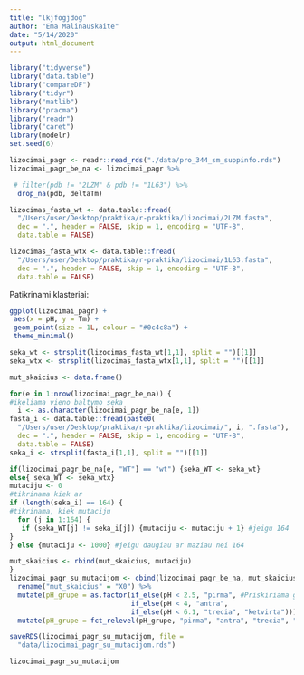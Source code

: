 ```yaml
---
title: "lkjfogjdog"
author: "Ema Malinauskaite"
date: "5/14/2020"
output: html_document
---
```


```r
library("tidyverse")
library("data.table")
library("compareDF")
library("tidyr")
library("matlib")
library("pracma")
library("readr")
library("caret")
library(modelr)
set.seed(6)
```

```r
lizocimai_pagr <- readr::read_rds("./data/pro_344_sm_suppinfo.rds")
lizocimai_pagr_be_na <- lizocimai_pagr %>% 

 # filter(pdb != "2LZM" & pdb != "1L63") %>% 
  drop_na(pdb, deltaTm)

lizocimas_fasta_wt <- data.table::fread(
  "/Users/user/Desktop/praktika/r-praktika/lizocimai/2LZM.fasta",
  dec = ".", header = FALSE, skip = 1, encoding = "UTF-8",
  data.table = FALSE)

lizocimas_fasta_wtx <- data.table::fread(
  "/Users/user/Desktop/praktika/r-praktika/lizocimai/1L63.fasta",
  dec = ".", header = FALSE, skip = 1, encoding = "UTF-8",
  data.table = FALSE)


```

Patikrinami klasteriai:
```r
ggplot(lizocimai_pagr) +
 aes(x = pH, y = Tm) +
 geom_point(size = 1L, colour = "#0c4c8a") +
 theme_minimal()
```


```r

seka_wt <- strsplit(lizocimas_fasta_wt[1,1], split = "")[[1]]
seka_wtx <- strsplit(lizocimas_fasta_wtx[1,1], split = "")[[1]]

mut_skaicius <- data.frame()

for(e in 1:nrow(lizocimai_pagr_be_na)) {
#ikeliama vieno baltymo seka
  i <- as.character(lizocimai_pagr_be_na[e, 1])
fasta_i <- data.table::fread(paste0(
  "/Users/user/Desktop/praktika/r-praktika/lizocimai/", i, ".fasta"),
  dec = ".", header = FALSE, skip = 1, encoding = "UTF-8",
  data.table = FALSE)
seka_i <- strsplit(fasta_i[1,1], split = "")[[1]]

if(lizocimai_pagr_be_na[e, "WT"] == "wt") {seka_WT <- seka_wt}
else{ seka_WT <- seka_wtx}
mutaciju <- 0
#tikrinama kiek ar
if (length(seka_i) == 164) {
#tikrinama, kiek mutaciju
  for (j in 1:164) {
   if (seka_WT[j] != seka_i[j]) {mutaciju <- mutaciju + 1} #jeigu 164
}
} else {mutaciju <- 1000} #jeigu daugiau ar maziau nei 164

mut_skaicius <- rbind(mut_skaicius, mutaciju)
}
lizocimai_pagr_su_mutacijom <- cbind(lizocimai_pagr_be_na, mut_skaicius) %>% 
  rename("mut_skaicius" = "X0") %>%  
  mutate(pH_grupe = as.factor(if_else(pH < 2.5, "pirma", #Priskiriama grupe (is grafiko auksciau: 4 klasteriai):
                              if_else(pH < 4, "antra", 
                              if_else(pH < 6.1, "trecia", "ketvirta"))))) %>% 
  mutate(pH_grupe = fct_relevel(pH_grupe, "pirma", "antra", "trecia", "ketvirta"))

saveRDS(lizocimai_pagr_su_mutacijom, file = 
  "data/lizocimai_pagr_su_mutacijom.rds")

lizocimai_pagr_su_mutacijom
```

















